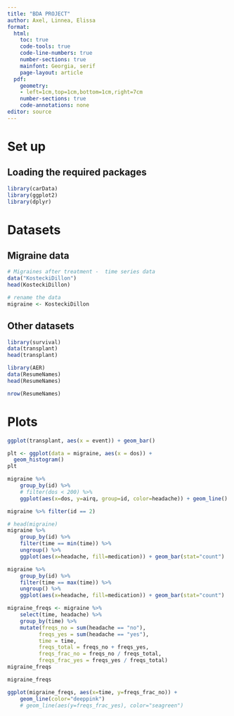 ```yaml
---
title: "BDA PROJECT"
author: Axel, Linnea, Elissa
format: 
  html:
    toc: true
    code-tools: true
    code-line-numbers: true  
    number-sections: true
    mainfont: Georgia, serif
    page-layout: article
  pdf:  
    geometry:
    - left=1cm,top=1cm,bottom=1cm,right=7cm
    number-sections: true
    code-annotations: none
editor: source
---
```


# Set up

## Loading the required packages

```r
library(carData)
library(ggplot2)
library(dplyr)
```

# Datasets

## Migraine data

```r
# Migraines after treatment -  time series data
data("KosteckiDillon")
head(KosteckiDillon)

# rename the data
migraine <- KosteckiDillon
```

## Other datasets

```r
library(survival)
data(transplant)
head(transplant)

library(AER)
data(ResumeNames)
head(ResumeNames)

nrow(ResumeNames)

```

# Plots

```r
ggplot(transplant, aes(x = event)) + geom_bar()
```

```r
plt <- ggplot(data = migraine, aes(x = dos)) + 
  geom_histogram()
plt
```

```r
migraine %>%
    group_by(id) %>%
    # filter(dos < 200) %>%
    ggplot(aes(x=dos, y=airq, group=id, color=headache)) + geom_line()

migraine %>% filter(id == 2)
```

```r
# head(migraine)
migraine %>%
    group_by(id) %>%
    filter(time == min(time)) %>%
    ungroup() %>%
    ggplot(aes(x=headache, fill=medication)) + geom_bar(stat="count")
```

```r
migraine %>%
    group_by(id) %>%
    filter(time == max(time)) %>%
    ungroup() %>%
    ggplot(aes(x=headache, fill=medication)) + geom_bar(stat="count")
```

```r
migraine_freqs <- migraine %>%
    select(time, headache) %>%
    group_by(time) %>%
    mutate(freqs_no = sum(headache == "no"),
          freqs_yes = sum(headache == "yes"),
          time = time,
          freqs_total = freqs_no + freqs_yes,
          freqs_frac_no = freqs_no / freqs_total,
          freqs_frac_yes = freqs_yes / freqs_total) 
migraine_freqs
```

```r
migraine_freqs

ggplot(migraine_freqs, aes(x=time, y=freqs_frac_no)) +
    geom_line(color="deeppink") 
    # geom_line(aes(y=freqs_frac_yes), color="seagreen") 
```